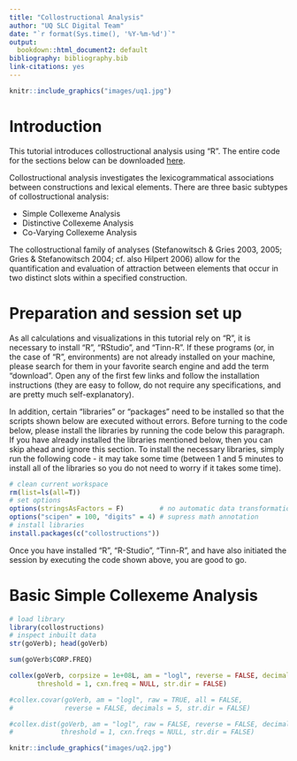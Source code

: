 ```yaml
---
title: "Collostructional Analysis"
author: "UQ SLC Digital Team"
date: "`r format(Sys.time(), '%Y-%m-%d')`"
output:
  bookdown::html_document2: default
bibliography: bibliography.bib
link-citations: yes
---
```

```r
knitr::include_graphics("images/uq1.jpg")
```

# Introduction

This tutorial introduces collostructional analysis using "R". The entire code for the sections below can be downloaded [here](https://slcladal.github.io/rscripts/collostructionalanalysisrscript.r).

Collostructional  analysis  investigates  the  lexicogrammatical associations between constructions and lexical elements. There are three basic subtypes of collostructional analysis: 

* Simple Collexeme Analysis
* Distinctive Collexeme Analysis
* Co-Varying Collexeme Analysis

The collostructional family of analyses (Stefanowitsch & Gries 2003, 2005; Gries & Stefanowitsch 2004; cf. also Hilpert 2006) allow for the quantification and evaluation of attraction between elements that occur in two distinct slots within a specified construction.

# Preparation and session set up

As all calculations and visualizations in this tutorial rely on "R", it is necessary to install "R", "RStudio", and "Tinn-R". If these programs (or, in the case of "R", environments) are not already installed on your machine, please search for them in your favorite search engine and add the term "download". Open any of the first few links and follow the installation instructions (they are easy to follow, do not require any specifications, and are pretty much self-explanatory).

In addition, certain "libraries" or "packages" need to be installed so that the scripts shown below are executed without errors. Before turning to the code below, please install the libraries by running the code below this paragraph. If you have already installed the libraries mentioned below, then you can skip ahead and ignore this section. To install the necessary libraries, simply run the following code - it may take some time (between 1 and 5 minutes to install all of the libraries so you do not need to worry if it takes some time).

```r
# clean current workspace
rm(list=ls(all=T))
# set options
options(stringsAsFactors = F)         # no automatic data transformation
options("scipen" = 100, "digits" = 4) # supress math annotation
# install libraries
install.packages(c("collostructions"))
```

Once you have installed "R", "R-Studio", "Tinn-R", and have also initiated the session by executing the code shown above, you are good to go.

# Basic Simple Collexeme Analysis

```r
# load library
library(collostructions)
# inspect inbuilt data
str(goVerb); head(goVerb)
```



```r
sum(goVerb$CORP.FREQ)
```


```r
collex(goVerb, corpsize = 1e+08L, am = "logl", reverse = FALSE, decimals = 5,
       threshold = 1, cxn.freq = NULL, str.dir = FALSE)
```

```r
#collex.covar(goVerb, am = "logl", raw = TRUE, all = FALSE,
#             reverse = FALSE, decimals = 5, str.dir = FALSE)
```

```r
#collex.dist(goVerb, am = "logl", raw = FALSE, reverse = FALSE, decimals = 5,
#            threshold = 1, cxn.freqs = NULL, str.dir = FALSE)
```

```r
knitr::include_graphics("images/uq2.jpg")
```
